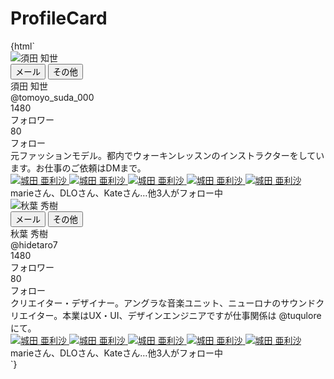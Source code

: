 
<Meta title="Galleries/ProfileCard" />

# ProfileCard

<Canvas>
  <Story name="Default">
    {html`<div class="flex">
      <div class="jumpu-card w-80 mr-4">
        <div
          class="h-32 bg-center bg-cover"
          style="background-image: url(${bgImage});"
        ></div>
        <div class="relative py-2 px-4 flex justify-end align-center">
          <div
            class="jumpu-avatar absolute left-4 -top-10 border-4 border-white w-20 h-20"
          >
            <img src="${avatarImage}" alt="須田 知世" />
          </div>
          <div class="flex align-center gap-2">
            <button
              type="button"
              class="jumpu-icon-button"
              aria-describedby="tooltip-envelope"
            >
              <i class="fas fa-envelope"></i>
              <span id="tooltip-envelope" role="tooltip">メール</span>
            </button>
            <button
              type="button"
              class="jumpu-icon-button"
              aria-describedby="tooltip-etc"
            >
              <i class="fas fa-ellipsis-h"></i>
              <span id="tooltip-etc" role="tooltip">その他</span>
            </button>
          </div>
        </div>
        <div class="px-4 flex justify-between items-end">
          <div>
            須田 知世
            <div class="text-xxs text-gray-600">@tomoyo_suda_000</div>
          </div>
          <div class="flex">
            <div class="text-center text-sm mr-4">
              1480
              <div class="text-xxs text-gray-600">フォロワー</div>
            </div>
            <div class="text-center text-sm">
              80
              <div class="text-xxs text-gray-600">フォロー</div>
            </div>
          </div>
        </div>
        <div class="px-4 py-4 text-sm">
          元ファッションモデル。都内でウォーキンレッスンのインストラクターをしています。お仕事のご依頼はDMまで。
        </div>
        <div class="px-4 mb-4 flex">
          <a href="#" class="jumpu-avatar border-2 border-white w-10 h-10">
            <img src="${avatarImage}" alt="城田 亜利沙" />
          </a>
          <a
            href="#"
            class="jumpu-avatar -ml-2 border-2 border-white w-10 h-10"
          >
            <img src="${avatarImage}" alt="城田 亜利沙" />
          </a>
          <a
            href="#"
            class="jumpu-avatar -ml-2 border-2 border-white w-10 h-10"
          >
            <img src="${avatarImage}" alt="城田 亜利沙" />
          </a>
          <a
            href="#"
            class="jumpu-avatar -ml-2 border-2 border-white w-10 h-10"
          >
            <img src="${avatarImage}" alt="城田 亜利沙" />
          </a>
          <a
            href="#"
            class="jumpu-avatar -ml-2 border-2 border-white w-10 h-10"
          >
            <img src="${avatarImage}" alt="城田 亜利沙" />
          </a>
        </div>
        <div class="mb-4 px-4 text-gray-500 text-xs">
          marieさん、DLOさん、Kateさん…他3人がフォロー中
        </div>
      </div>
      <div class="jumpu-card w-80">
        <div
          class="h-32 bg-center bg-cover bg-gradient-to-r from-purple-400 via-pink-500 to-red-500"
        ></div>
        <div class="relative py-2 px-4 flex justify-end align-center">
          <div
            class="jumpu-avatar absolute left-4 -top-10 border-4 border-white w-20 h-20"
          >
            <img src="${avatarImage2}" alt="秋葉 秀樹" />
          </div>
          <div class="flex align-center gap-2">
            <button
              type="button"
              class="jumpu-icon-button"
              aria-describedby="tooltip-envelope"
            >
              <i class="fas fa-envelope"></i>
              <span id="tooltip-envelope" role="tooltip">メール</span>
            </button>
            <button
              type="button"
              class="jumpu-icon-button"
              aria-describedby="tooltip-etc"
            >
              <i class="fas fa-ellipsis-h"></i>
              <span id="tooltip-etc" role="tooltip">その他</span>
            </button>
          </div>
        </div>
        <div class="px-4 flex justify-between items-end">
          <div>
            秋葉 秀樹
            <div class="text-xxs text-gray-600">@hidetaro7</div>
          </div>
          <div class="flex">
            <div class="text-center text-sm mr-4">
              1480
              <div class="text-xxs text-gray-600">フォロワー</div>
            </div>
            <div class="text-center text-sm">
              80
              <div class="text-xxs text-gray-600">フォロー</div>
            </div>
          </div>
        </div>
        <div class="px-4 py-4 text-sm">
          クリエイター・デザイナー。アングラな音楽ユニット、ニューロナのサウンドクリエイター。本業はUX・UI、デザインエンジニアですが仕事関係は
          @tuqulore にて。
        </div>
        <div class="px-4 mb-4 flex">
          <a href="#" class="jumpu-avatar border-2 border-white w-10 h-10">
            <img src="${avatarImage}" alt="城田 亜利沙" />
          </a>
          <a
            href="#"
            class="jumpu-avatar -ml-2 border-2 border-white w-10 h-10"
          >
            <img src="${avatarImage}" alt="城田 亜利沙" />
          </a>
          <a
            href="#"
            class="jumpu-avatar -ml-2 border-2 border-white w-10 h-10"
          >
            <img src="${avatarImage}" alt="城田 亜利沙" />
          </a>
          <a
            href="#"
            class="jumpu-avatar -ml-2 border-2 border-white w-10 h-10"
          >
            <img src="${avatarImage}" alt="城田 亜利沙" />
          </a>
          <a
            href="#"
            class="jumpu-avatar -ml-2 border-2 border-white w-10 h-10"
          >
            <img src="${avatarImage}" alt="城田 亜利沙" />
          </a>
        </div>
        <div class="mb-4 px-4 text-gray-500 text-xs">
          marieさん、DLOさん、Kateさん…他3人がフォロー中
        </div>
      </div>
    </div>`}
  </Story>
</Canvas>
